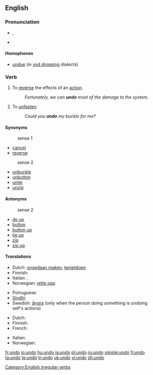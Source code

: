 {{wikipedia|Undo}}
{{also|undō}}
==English==

===Pronunciation===
* {{IPA|/ʌnˈduː/}}, {{SAMPA|/Vn"du:/}}
* {{rhymes|uː}}

====Homophones====
* [[undue]] (in [[Wikipedia:Yod-dropping|yod dropping]] dialects)

===Verb===
{{en-verb|undoes|undoing|undid|undone}}

# To [[reverse]] the effects of an [[action]].
#: ''Fortunately, we can '''undo''' most of the damage to the system.''
# To [[unfasten]].
#: ''Could you '''undo''' my buckle for me?''

====Synonyms====
: sense 1
* [[cancel]]
* [[reverse]]

: sense 2
* [[unbuckle]]
* [[unbutton]]
* [[untie]]
* [[unzip]]

====Antonyms====
: sense 2
* [[do up]]
* [[button]]
* [[button up]]
* [[tie up]]
* [[zip]]
* [[zip up]]

====Translations====
{{trans-top|to reverse}}
* Dutch: [[ongedaan maken]], [[tenietdoen]]
* Finnish: {{t+|fi|kumota}}
* Italian: {{t+|it|annullare}},  {{t+|it|disfare}}
* Norwegian: [[rette opp]]
{{trans-mid}}
* Portuguese: {{t+|pt|desfazer}}
* [[Sindhi]]: {{sd-Arab|[[اڻڪرڻ]]}}
* Swedish: [[ångra]] (only when the person doing something is undoing self's actions)
{{trans-bottom}}

{{trans-top|to unfasten}}
* Dutch: {{t+|nl|losmaken}}
* Finnish: {{t+|fi|avata}}
* French: {{t+|fr|défaire}}
{{trans-mid}}
* Italian: {{t+|it|slacciare}}
* Norwegian: {{t+|no|løsne}}
{{trans-bottom}}

[[Category:English irregular verbs]]

[[fr:undo]]
[[io:undo]]
[[hu:undo]]
[[ja:undo]]
[[pl:undo]]
[[ru:undo]]
[[simple:undo]]
[[fi:undo]]
[[ta:undo]]
[[te:undo]]
[[tr:undo]]
[[uk:undo]]
[[vi:undo]]
[[zh:undo]]